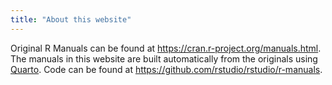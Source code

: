 ```yaml
---
title: "About this website"
---
```


Original R Manuals can be found at <https://cran.r-project.org/manuals.html>. The manuals in this website are built automatically from the originals using [Quarto](https://quarto.org). Code can be found at <https://github.com/rstudio/rstudio/r-manuals>.
